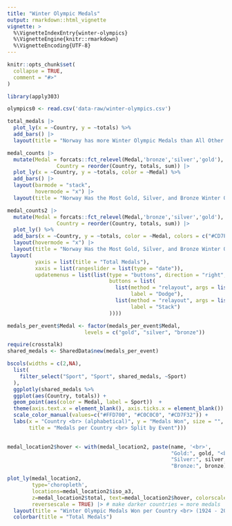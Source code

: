 ```yaml
---
title: "Winter Olympic Medals"
output: rmarkdown::html_vignette
vignette: >
  %\VignetteIndexEntry{winter-olympics}
  %\VignetteEngine{knitr::rmarkdown}
  %\VignetteEncoding{UTF-8}
---
```


```r
knitr::opts_chunk$set(
  collapse = TRUE,
  comment = "#>"
)
```

```r
library(apply303)
```

```r
olympics0 <- read.csv('data-raw/winter-olympics.csv')
```

```r
total_medals |>
  plot_ly(x = ~Country, y = ~totals) %>%
  add_bars() |>
  layout(title = "Norway has more Winter Olympic Medals than All Other Countries<br> (1924 - 2014)")
```

```r
medal_counts |>
  mutate(Medal = forcats::fct_relevel(Medal,'bronze','silver','gold'),
                Country = reorder(Country, totals, sum)) |>
  plot_ly(x = ~Country, y = ~totals, color = ~Medal) %>%
  add_bars() |>
  layout(barmode = "stack",
         hovermode = "x") |>
  layout(title = "Norway Has the Most Gold, Silver, and Bronze Winter Olympic Medals <br> (1924 - 2014)")
```


```r
medal_counts2 |>
  mutate(Medal = forcats::fct_relevel(Medal,'bronze','silver','gold'),
                Country = reorder(Country, totals, sum)) |>
  plot_ly() %>%
  add_bars(x = ~Country, y = ~totals, color = ~Medal, colors = c("#CD7F32", "#C0C0C0", "#FFD700")) |>
  layout(hovermode = "x") |>
  layout(title = "Norway Has the Most Gold, Silver, and Bronze Winter Olympic Medals <br> (1924 - 2014)") |> 
 layout(
         yaxis = list(title = "Total Medals"),
         xaxis = list(rangeslider = list(type = "date")),
         updatemenus = list(list(type = "buttons", direction = "right", x = 0.9, y = 0.98,
                                 buttons = list(
                                   list(method = "relayout", args = list("barmode", "group"), 
                                        label = "Dodge"),
                                   list(method = "relayout", args = list("barmode", "stack"),
                                        label = "Stack")
                                 ))))
```

```r
medals_per_event$Medal <- factor(medals_per_event$Medal,                 # Relevel group factor
                         levels = c("gold", "silver", "bronze"))

require(crosstalk)
shared_medals <- SharedData$new(medals_per_event)

bscols(widths = c(2,NA),
  list(
    filter_select("Sport", "Sport", shared_medals, ~Sport)
  ),
  ggplotly(shared_medals %>% 
  ggplot(aes(Country, totals)) +
  geom_point(aes(color = Medal, label = Sport))  +
  theme(axis.text.x = element_blank(), axis.ticks.x = element_blank()) +
  scale_color_manual(values=c("#FFD700", "#C0C0C0", "#CD7F32")) + 
  labs(x = "Country <br> (alphabetical)", y = "Medals Won", size = "", 
       title = "Medals per Country <br> Split by Event"))) 
  
```

```r
medal_location2$hover <- with(medal_location2, paste(name, '<br>', 
                                                     "Gold:", gold, "<br>", 
                                                     "Silver:", silver, "<br>", 
                                                     "Bronze:", bronze))

plot_ly(medal_location2, 
        type='choropleth', 
        locations=medal_location2$iso_a3, 
        z=medal_location2$total, text=medal_location2$hover, colorscale="Blues",
        reversescale = TRUE) |> # make darker countries = more medals
  layout(title = "Winter Olympic Medals Won per Country <br> (1924 - 2014)") |>
  colorbar(title = "Total Medals") 
```

